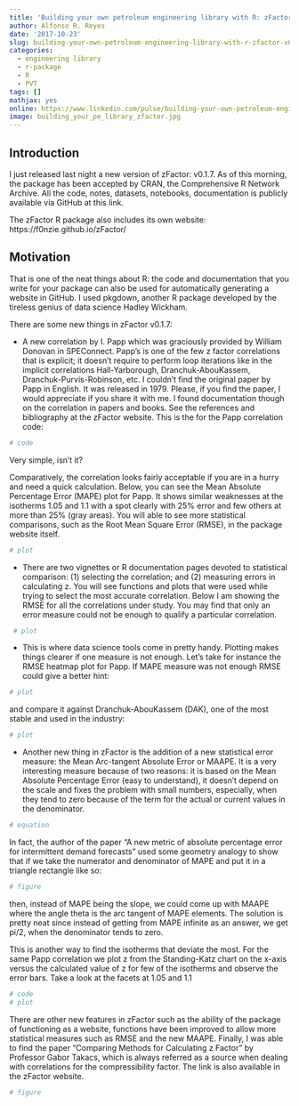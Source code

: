 ```yaml
---
title: 'Building your own petroleum engineering library with R: zFactor v0.1.7'
author: Alfonso R. Reyes
date: '2017-10-23'
slug: building-your-own-petroleum-engineering-library-with-r-zfactor-v0-1-7
categories:
  - engineering library
  - r-package
  - R
  - PVT
tags: []
mathjax: yes
online: https://www.linkedin.com/pulse/building-your-own-petroleum-engineering-library-r-zfactor-reyes/
image: building_your_pe_library_zfactor.jpg
---
```


## Introduction
I just released last night a new version of zFactor: v0.1.7. As of this morning, the package has been accepted by CRAN, the Comprehensive R Network Archive. All the code, notes, datasets, notebooks, documentation is publicly available via GitHub at this link.

The zFactor R package also includes its own website: https://f0nzie.github.io/zFactor/

## Motivation
That is one of the neat things about R: the code and documentation that you write for your package can also be used for automatically generating a website in GitHub. I used pkgdown, another R package developed by the tireless genius of data science Hadley Wickham.

There are some new things in zFactor v0.1.7:

* A new correlation by I. Papp which was graciously provided by William Donovan in SPEConnect. Papp's is one of the few z factor correlations that is explicit; it doesn't require to perform loop iterations like in the implicit correlations Hall-Yarborough, Dranchuk-AbouKassem, Dranchuk-Purvis-Robinson, etc. I couldn't find the original paper by Papp in English. It was released in 1979. Please, if you find the paper, I would appreciate if you share it with me. I found documentation though on the correlation in papers and books. See the references and bibliography at the zFactor website. This is the for the Papp correlation code:

```r
# code
```


Very simple, isn't it?

Comparatively, the correlation looks fairly acceptable if you are in a hurry and need a quick calculation. Below, you can see the Mean Absolute Percentage Error (MAPE) plot for Papp. It shows similar weaknesses at the isotherms 1.05 and 1.1 with a spot clearly with 25% error and few others at more than 25% (gray areas). You will able to see more statistical comparisons, such as the Root Mean Square Error (RMSE), in the package website itself.

```r
# plot
```

* There are two vignettes or R documentation pages devoted to statistical comparison: (1) selecting the correlation; and (2) measuring errors in calculating z. You will see functions and plots that were used while trying to select the most accurate correlation. Below I am showing the RMSE for all the correlations under study. You may find that only an error measure could not be enough to qualify a particular correlation.

```r
 # plot
```

* This is where data science tools come in pretty handy. Plotting makes things clearer if one measure is not enough. Let's take for instance the RMSE heatmap plot for Papp. If MAPE measure was not enough RMSE could give a better hint:


```r
# plot
```

and compare it against Dranchuk-AbouKassem (DAK), one of the most stable and used in the industry:


```r
# plot
```

* Another new thing in zFactor is the addition of a new statistical error measure: the Mean Arc-tangent Absolute Error or MAAPE. It is a very interesting measure because of two reasons: it is based on the Mean Absolute Percentage Error (easy to understand), it doesn't depend on the scale and fixes the problem with small numbers, especially, when they tend to zero because of the term for the actual or current values in the denominator.

```r
# equation
```

In fact, the author of the paper "A new metric of absolute percentage error for intermittent demand forecasts" used some geometry analogy to show that if we take the numerator and denominator of MAPE and put it in a triangle rectangle like so:

```r
# figure
```

then, instead of MAPE being the slope, we could come up with MAAPE where the angle theta is the arc tangent of MAPE elements. The solution is pretty neat since instead of getting from MAPE infinite as an answer, we get pi/2, when the denominator tends to zero.

This is another way to find the isotherms that deviate the most. For the same Papp correlation we plot z from the Standing-Katz chart on the x-axis versus the calculated value of z for few of the isotherms and observe the error bars. Take a look at the facets at 1.05 and 1.1

```r
# code
# plot
```

There are other new features in zFactor such as the ability of the package of functioning as a website, functions have been improved to allow more statistical measures such as RMSE and the new MAAPE.
Finally, I was able to find the paper "Comparing Methods for Calculating z Factor" by Professor Gabor Takacs, which is always referred as a source when dealing with correlations for the compressibility factor. The link is also available in the zFactor website.

```r
# figure
```








